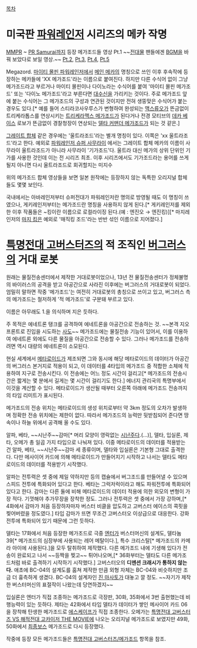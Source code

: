 [[목차]]
= 미국판 [[파워레인저]] 시리즈의 메카 작명 =
{{{#!html
<iframe width="600" height="480" src="//www.youtube.com/embed/PdFZmaYnle0" frameborder="0" allowfullscreen></iframe>
}}}
[[마이티 몰핀 파워레인저|MMPR]] ~ [[파워레인저 사무라이|PR Samurai]]까지 등장 메가조드들 영상 Pt.1 ~~[[전대물]] 팬들에겐 [[BGM]]을 바꿔 보았다로 보일 영상.~~
[http://youtu.be/_VVNTExW4Ew Pt.2], [http://youtu.be/U4TEFxdCZyg Pt.3], [http://youtu.be/KrmwDsQlp64 Pt.4], [http://youtu.be/OLXIJkQmHZw Pt.5]

Megazord. [[마이티 몰핀 파워레인저]]에서 [[대수신|메인 메카]]의 명칭으로 쓰인 이후 후속작에 등장하는 메카들에 'XX 메가조드'라는 이름으로 붙여진다. 하지만 다른 수식어 없이 그냥 메가조드라고 부르거나 마이티 몰핀이나 다이노라는 수식어를 붙여 '마이티 몰핀 메가조드' 또는 '다이노 메가조드'라고 부른다면 [[대수신]]을 가리키는 것이다. 주로 메가조드 앞에 붙는 수식어는 그 메가조드의 구성과 연관된 것이지만 전혀 생뚱맞은 수식어가 붙는 경우도 있다.[* 예를 들어 스티라코사우루스가 변형하여 완성되는 [[맥스류오]]가 뜬금없이 트리케라톱스를 연상시키는 [[트리케라맥스 메가조드]]가 된다거나 전경 모티브의 [[데카 베이스]] 로보가 뜬금없이 경찰청장이 연상되는 [[델타 커맨더 메가조드]]가 되는 것 같은.]

[[그레이트 합체]] 같은 경우에는 '울트라조드'라는 별개 명칭이 있다. 이쪽은 'xx 울트라조드'라고 한다. 예외로 [[파워레인저 사무라이|파워레인저 슈퍼 사무라이]] 에서는 그레이트 합체 메카의 이름이 사무라이 울트라조드가 아니라 사무라이 '기가조드'다. 울트라 대신 메가의 상위 단위인 기가를 사용한 것인데 이는 전 시리즈 최초. 이후 시리즈에서도 기가조드라는 용어를 쓰게 될지 아니면 다시 울트라조드로 회귀할지는 미지수

위의 메가조드 합체 영상들을 보면 일본 원작에는 등장하지 않는 독특한 오리지널 합체들도 몇몇 보인다.

국내에서는 아바레인저부터 슈퍼전대가 파워레인저란 명의로 방영될 때도 이 명칭이 쓰였으나, 게키레인저부터는 메가조드란 명칭을 사용하지 않게 된다.[* 게키레인저를 제외한 이후 작품들은 ~킹이란 이름으로 로컬라이징 된다.(예 : 엔진오 → 엔진킹)][* 마지레인저의 [[마지 킹]]은 예외로 '매직킹 조드'라는 반반 섞인 이름으로 지어졌다.]

= [[특명전대 고버스터즈]]의 적 조직인 [[버그러스]]의 거대 로봇 =
원래는 물질전송센터에서 제작한 거대로봇이었으나, 13년 전 물질전송센터가 정체불명의 바이러스의 공격을 받고 아공간으로 사라진 이후에는 버그러스의 거대로봇이 되었다. 엄밀히 말하면 작중 '메가조드'는 여전히 거대로봇의 총칭으로 쓰이고 있고, 버그러스 측의 메가조드는 철저하게 '적 메가조드'로 구분돼 부르고 있다.

이름은 아무래도 1.을 의식하며 지은 듯하다.

주 목적은 에네트론 탱크를 공격하여 에네트론을 아공간으로 전송하는 것. ~~본격 지오프론트로 진입을 시도하는 [[사도]]~~ 메가조드에는 물질전송 기능이 있어서, 이를 이용하여 에네트론 외에도 다른 물질을 아공간으로 전송할 수 있다. 그러나 메가조드를 전송하려면 역시 대량의 에네트론이 소모된다.

현실 세계에서 [[메타로이드]]가 제조되면 그와 동시에 해당 메타로이드의 데이터가 아공간의 버그러스 본거지로 적용이 되고, 이 데이터를 4타입의 메가조드 중 적합한 소체에 적용하여 지구로 전송시킨다. 이 전송에는 어느 정도 시간이 걸리고[* 메가조드의 전송시간은 짧게는 몇 분에서 길게는 몇 시간이 걸리기도 한다.] 에너지 관리국의 특명부에서 이것을 계산할 수 있다. 메타로이드가 생산될 때부터 오른쪽 아래에 메가조드 전송까지의 타임 리미트가 표시된다.

메가조드의 전송 위치는 메타로이드의 생성 위치로부터 약 3km 정도의 오차가 발생하며 정확한 전송 위치에는 제한이 없다. 따라서 메가조드의 능력만 뒷받침되어 준다면 땅 속이나 하늘 위에서 공격해 올 수도 있다.

알파, 베타, ~~시난주~~감마[* 머리 모양이 영락없는 [[시난주]]다.(...)], 델타, 입실론, 제타, 오메가 총 일곱 가지 타입으로 나눠져 있다. 이중 메타로이드의 데이터를 적용받는 건 알파, 베타, ~~시난주~~감마 세 종류이며, 델타와 입실론은 기본형 그대로 출격한다. 다만 메사이어 카드에 의해 메타로이드가 만들어지기 시작하고 나서는 델타도 메타로이드의 데이터를 적용받기 시작했다.

알파는 전투력은 셋 중에 제일 약하지만 등의 캡슐에서 버그조드를 만들어낼 수 있으며 스피드 전투에 특화되어 있다고 한다. 베타는 그럭저럭이라고 해도 파워전투에 특화되어 있다고 한다. 감마는 다른 둘에 비해 메타로이드의 데이터 적용에 의한 외모의 변형이 가장 적다. 기껏해야 추가무장을 장착한 정도. 그러나 전투력은 셋 중에서 가장 강하며,[* 4화에서 감마가 처음 등장하자마자 버스터 비클을 압도하고 고버스터 에이스의 콕핏을 찢어버렸을 정도였다.] 타입 감마가 뜨면 무조건 고버스터오 이상급으로 대응한다. 강화전투에 특화되어 있기 때문에 그런 듯하다. 

델타는 17화에서 처음 등장한 메가조드로 극중 [[엔터(특명전대 고버스터즈)|엔터]]가 버스터머신의 설계도, 델타늄39[* 메가조드의 심장부에 사용되는 레어 메탈이다.], 특수 크리스탈[* 메가조드의 카메라 아이에 사용된다.]을 모두 탈취하여 제작했다. 다른 메가조드 내에 기생해 있다가 전송이 완료되고 나서 ~~등짝을 찢고~~ 튀어나오며,[* 36화부터는 델타도 다른 메가조드처럼 바로 출격하기 시작하기 시작했다.] 고버스터오의 '''디멘션 크래시가 통하지 않는다.''' 애초에 BC-04의 설계도를 훔쳐 제작한 만큼 외형 자체는 BC-04와 비슷하지만 조금 더 흉측하게 생겼다. BC-04의 설계자인 [[진 마사토]]가 대놓고 깔 정도. ~~자기가 제작한 버스터머신의 표절작이 나왔는데 당연하겠지~~ 

입실론은 엔터가 직접 조종하는 메가조드로 극장판, 30화, 35화에서 3번 출현했는데 비행능력이 있는 듯하다. 제타는 42화에서 타입 델타가 데이터가 쌓인 메사이어 카드 06을 장착해 탄생한 메가조드로 [[에스케이프]]가 직접 조종한다. 오메가는 [[특명전대 고버스터즈 VS 해적전대 고카이저 THE MOVIE]]에 나오는 오리지널 메가조드로 보였지만 49화, 50화에서 [[최종보스]] 메가조드로 다시 등장했다.

작중에 등장 모든 메가조드들은 [[특명전대 고버스터즈/메가조드]] 항목을 참조.
